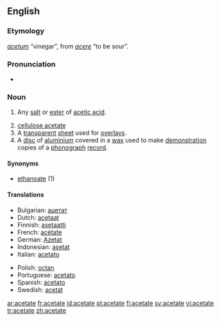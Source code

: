 ==English==
{{wikipedia}}

===Etymology===
{{L.}} ''[[acetum]]'' “vinegar”, from ''[[acere]]'' “to be sour”.

===Pronunciation===
*{{audio|en-us-acetate.ogg|Audio (US)}}

===Noun===
{{en-noun}}

# {{organic chemistry}} Any [[salt]] or [[ester]] of [[acetic acid]].
# [[cellulose acetate]]
# A [[transparent]] [[sheet]] used for [[overlay]]s.
# A [[disc]] of [[aluminium]] covered in a [[wax]] used to make [[demonstration]] copies of a [[phonograph]] [[record]].

====Synonyms====
*[[ethanoate]] (1)

====Translations====
{{trans-top|salt or ester of acetic acid}}
*Bulgarian: [[ацетат]] {{m}}
*Dutch: [[acetaat]]
*Finnish: [[asetaatti]]
*French: [[acétate]] 
*German: [[Azetat]] {{n}}
*Indonesian: [[asetat]] 
*Italian: [[acetato]] {{m}}
{{trans-mid}}
*Polish: [[octan]]
*Portuguese: [[acetato]] 
*Spanish: [[acetato]]
*Swedish: [[acetat]]
{{trans-bottom}}

{{trans-top|cellulose acetate}}
{{trans-mid}}
{{trans-bottom}}

{{trans-top|transparent overlay sheet}}
{{trans-mid}}
{{trans-bottom}}

{{trans-top|aluminium disc covered in wax}}
{{trans-mid}}
{{trans-bottom}}

[[ar:acetate]]
[[fr:acetate]]
[[id:acetate]]
[[pl:acetate]]
[[fi:acetate]]
[[sv:acetate]]
[[vi:acetate]]
[[tr:acetate]]
[[zh:acetate]]